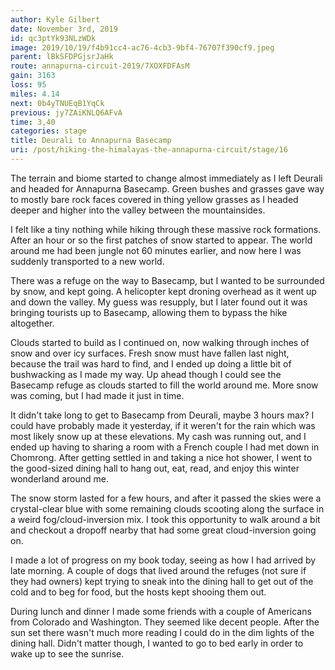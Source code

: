 ```yaml
---
author: Kyle Gilbert
date: November 3rd, 2019
id: qc3ptYk93NLzWDk
image: 2019/10/19/f4b91cc4-ac76-4cb3-9bf4-76707f390cf9.jpeg
parent: lBkSFDPGjsrJaHk
route: annapurna-circuit-2019/7XOXFDFAsM
gain: 3163
loss: 95
miles: 4.14
next: 0b4yTNUEqB1YqCk
previous: jy7ZAiKNLQ6AFvA
time: 3,40
categories: stage
title: Deurali to Annapurna Basecamp
uri: /post/hiking-the-himalayas-the-annapurna-circuit/stage/16
---
```


<Stats />

<Route />

The terrain and biome started to change almost immediately as I left Deurali
and headed for Annapurna Basecamp. Green bushes and grasses gave way to mostly
bare rock faces covered in thing yellow grasses as I headed deeper and higher
into the valley between the mountainsides.

I felt like a tiny nothing while hiking through these massive rock formations.
After an hour or so the first patches of snow started to appear. The world
around me had been jungle not 60 minutes earlier, and now here I was suddenly
transported to a new world.

There was a refuge on the way to Basecamp, but I wanted to be surrounded by
snow, and kept going. A helicopter kept droning overhead as it went up and down
the valley. My guess was resupply, but I later found out it was bringing
tourists up to Basecamp, allowing them to bypass the hike altogether.

Clouds started to build as I continued on, now walking through inches of snow
and over icy surfaces. Fresh snow must have fallen last night, because the trail
was hard to find, and I ended up doing a little bit of bushwacking as I made my
way. Up ahead though I could see the Basecamp refuge as clouds started to fill
the world around me. More snow was coming, but I had made it just in time.

It didn't take long to get to Basecamp from Deurali, maybe 3 hours max? I could
have probably made it yesterday, if it weren't for the rain which was most
likely snow up at these elevations. My cash was running out, and I ended up
having to sharing a room with a French couple I had met down in Chomrong. After
getting settled in and taking a nice hot shower, I went to the good-sized
dining hall to hang out, eat, read, and enjoy this winter wonderland around me.

The snow storm lasted for a few hours, and after it passed the skies were a
crystal-clear blue with some remaining clouds scooting along the surface in a
weird fog/cloud-inversion mix. I took this opportunity to walk around a bit and
checkout a dropoff nearby that had some great cloud-inversion going on.

I made a lot of progress on my book today, seeing as how I had arrived by late
morning. A couple of dogs that lived around the refuges (not sure if they had
owners) kept trying to sneak into the dining hall to get out of the cold and
to beg for food, but the hosts kept shooing them out.

During lunch and dinner I made some friends with a couple of Americans from
Colorado and Washington. They seemed like decent people. After the sun set
there wasn't much more reading I could do in the dim lights of the dining hall.
Didn't matter though, I wanted to go to bed early in order to wake up to see
the sunrise.

